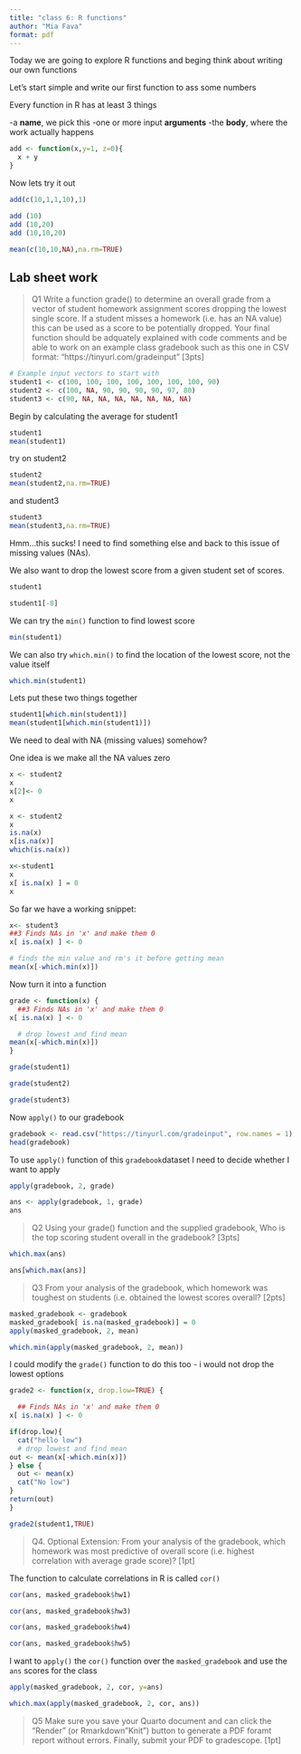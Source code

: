 ```yaml
---
title: "class 6: R functions"
author: "Mia Fava"
format: pdf
---
```


Today we are going to explore R functions and beging think about writing our own functions

Let's start simple and write our first function to ass some numbers

Every function in R has at least 3 things

-a **name**, we pick this
-one or more input **arguments**
-the **body**, where the work actually happens 


```r
add <- function(x,y=1, z=0){
  x + y 
}
```

Now lets try it out 

```r
add(c(10,1,1,10),1)
```
```r
add (10)
add (10,20)
add (10,10,20)
```

```r
mean(c(10,10,NA),na.rm=TRUE)
```

## Lab sheet work


> Q1 Write a function grade() to determine an overall grade from a vector of student homework
assignment scores dropping the lowest single score. If a student misses a homework (i.e. has an NA value) this can be used as a score to be potentially dropped. Your final function should be adquately explained with code comments and be able to work on an example class gradebook such as this one in CSV format: “https://tinyurl.com/gradeinput” [3pts]

```r
# Example input vectors to start with
student1 <- c(100, 100, 100, 100, 100, 100, 100, 90)
student2 <- c(100, NA, 90, 90, 90, 90, 97, 80)
student3 <- c(90, NA, NA, NA, NA, NA, NA, NA)
```

Begin by calculating the average for student1
```r
student1
mean(student1)
```

try on student2
```r
student2
mean(student2,na.rm=TRUE)
```

and student3
```r
student3
mean(student3,na.rm=TRUE)
```

Hmm...this sucks! I need to find something else and back to this issue of missing values (NAs).

We also want to drop the lowest score from a given student set of scores. 

```r
student1
```

```r
student1[-8]
```

We can try the `min()` function to find lowest score 
```r
min(student1)
```

We can also try `which.min()` to find the location of the lowest score, not the value itself
```r
which.min(student1)
```

Lets put these two things together 

```r
student1[which.min(student1)]
mean(student1[which.min(student1)])
```

We need to deal with NA (missing values) somehow? 

One idea is we make all the NA values zero

```r
x <- student2
x
x[2]<- 0
x
```

```r
x <- student2
x
is.na(x)
x[is.na(x)]
which(is.na(x))
```

```r
x<-student1
x
x[ is.na(x) ] = 0
x
```

So far we have a working snippet: 

```r
x<- student3
##3 Finds NAs in 'x' and make them 0
x[ is.na(x) ] <- 0

# finds the min value and rm's it before getting mean
mean(x[-which.min(x)])
```

Now turn it into a function
```r
grade <- function(x) {
  ##3 Finds NAs in 'x' and make them 0
x[ is.na(x) ] <- 0

  # drop lowest and find mean
mean(x[-which.min(x)])
}
```

```r
grade(student1)
```

```r
grade(student2)
```
```r
grade(student3)
```

Now `apply()` to our gradebook
```r
gradebook <- read.csv("https://tinyurl.com/gradeinput", row.names = 1)
head(gradebook)
```
To use `apply()` function of this `gradebook`dataset I need to decide whether I want to apply 

```r
apply(gradebook, 2, grade)
```


```r
ans <- apply(gradebook, 1, grade)
ans
```

> Q2 Using your grade() function and the supplied gradebook, Who is the top scoring student
overall in the gradebook? [3pts]

```r
which.max(ans)

ans[which.max(ans)]
```
> Q3 From your analysis of the gradebook, which homework was toughest on students (i.e. obtained
the lowest scores overall? [2pts]

```r
masked_gradebook <- gradebook
masked_gradebook[ is.na(masked_gradebook)] = 0
apply(masked_gradebook, 2, mean)
```

```r
which.min(apply(masked_gradebook, 2, mean))
```

I could modify the `grade()` function to do this too - i would not drop the lowest options 

```r
grade2 <- function(x, drop.low=TRUE) {

  ## Finds NAs in 'x' and make them 0
x[ is.na(x) ] <- 0

if(drop.low){
  cat("hello low")
  # drop lowest and find mean
out <- mean(x[-which.min(x)])
} else {
  out <- mean(x)
  cat("No low")
}
return(out)
}
```
```r
grade2(student1,TRUE)
```

>Q4. Optional Extension: From your analysis of the gradebook, which homework was most
predictive of overall score (i.e. highest correlation with average grade score)? [1pt]


The function to calculate correlations in R is called `cor()`

```r
cor(ans, masked_gradebook$hw1)
```

```r
cor(ans, masked_gradebook$hw3)
```

```r
cor(ans, masked_gradebook$hw4)
```

```r
cor(ans, masked_gradebook$hw5)
```

I want to `apply()` the `cor()` function over the `masked_gradebook` and use the `ans` scores for the class

```r
apply(masked_gradebook, 2, cor, y=ans)
```

```r
which.max(apply(masked_gradebook, 2, cor, ans))
```



> Q5 Make sure you save your Quarto document and can click the “Render” (or Rmarkdown”Knit”) button to generate a PDF foramt report without errors. Finally, submit your PDF to gradescope. [1pt]
